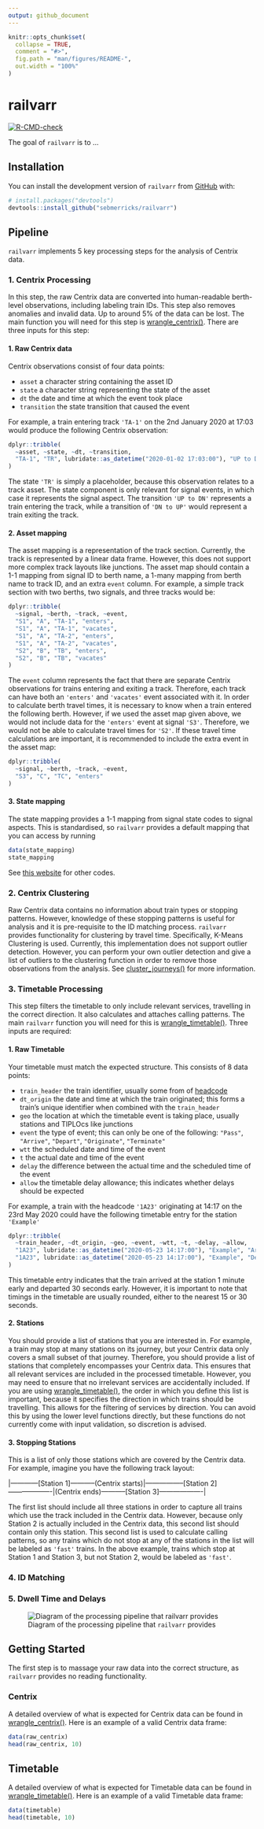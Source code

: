 ```yaml
---
output: github_document
---
```


<!-- README.md is generated from README.Rmd. Please edit that file -->

```r
knitr::opts_chunk$set(
  collapse = TRUE,
  comment = "#>",
  fig.path = "man/figures/README-",
  out.width = "100%"
)
```

# railvarr

<!-- badges: start -->

[![R-CMD-check](https://github.com/sebmerricks/railvarr/actions/workflows/R-CMD-check.yaml/badge.svg)](https://github.com/sebmerricks/railvarr/actions/workflows/R-CMD-check.yaml)

<!-- badges: end -->

The goal of `railvarr` is to ...

## Installation

You can install the development version of `railvarr` from [GitHub](https://github.com/) with:

``` r
# install.packages("devtools")
devtools::install_github("sebmerricks/railvarr")
```

## Pipeline

`railvarr` implements 5 key processing steps for the analysis of Centrix data.

### 1. Centrix Processing

In this step, the raw Centrix data are converted into human-readable berth-level observations, including labeling train IDs. This step also removes anomalies and invalid data. Up to around 5% of the data can be lost. The main function you will need for this step is [wrangle_centrix()](https://sebmerricks.github.io/railvarr/reference/wrangle_centrix.html). There are three inputs for this step:

#### 1. Raw Centrix data

Centrix observations consist of four data points:

-   `asset` a character string containing the asset ID
-   `state` a character string representing the state of the asset
-   `dt` the date and time at which the event took place
-   `transition` the state transition that caused the event

For example, a train entering track `'TA-1'` on the 2nd January 2020 at 17:03 would produce the following Centrix observation:

```r
dplyr::tribble(
  ~asset, ~state, ~dt, ~transition,
  "TA-1", "TR", lubridate::as_datetime("2020-01-02 17:03:00"), "UP to DN"
)
```

The state `'TR'` is simply a placeholder, because this observation relates to a track asset. The state component is only relevant for signal events, in which case it represents the signal aspect. The transition `'UP to DN'` represents a train entering the track, while a transition of `'DN to UP'` would represent a train exiting the track.

#### 2. Asset mapping

The asset mapping is a representation of the track section. Currently, the track is represented by a linear data frame. However, this does not support more complex track layouts like junctions. The asset map should contain a 1-1 mapping from signal ID to berth name, a 1-many mapping from berth name to track ID, and an extra `event` column. For example, a simple track section with two berths, two signals, and three tracks would be:

```r
dplyr::tribble(
  ~signal, ~berth, ~track, ~event,
  "S1", "A", "TA-1", "enters",
  "S1", "A", "TA-1", "vacates",
  "S1", "A", "TA-2", "enters",
  "S1", "A", "TA-2", "vacates",
  "S2", "B", "TB", "enters",
  "S2", "B", "TB", "vacates"
)
```

The `event` column represents the fact that there are separate Centrix observations for trains entering and exiting a track. Therefore, each track can have both an `'enters'` and `'vacates'` event associated with it. In order to calculate berth travel times, it is necessary to know when a train entered the following berth. However, if we used the asset map given above, we would not include data for the `'enters'` event at signal `'S3'`. Therefore, we would not be able to calculate travel times for `'S2'`. If these travel time calculations are important, it is recommended to include the extra event in the asset map:

```r
dplyr::tribble(
  ~signal, ~berth, ~track, ~event,
  "S3", "C", "TC", "enters"
)
```

#### 3. State mapping

The state mapping provides a 1-1 mapping from signal state codes to signal aspects. This is standardised, so `railvarr` provides a default mapping that you can access by running

```r
data(state_mapping)
state_mapping
```

See [this website](https://wiki.openraildata.com/index.php/Signalling_Nomenclature#Signals) for other codes.

### 2. Centrix Clustering

Raw Centrix data contains no information about train types or stopping patterns. However, knowledge of these stopping patterns is useful for analysis and it is pre-requisite to the ID matching process. `railvarr` provides functionality for clustering by travel time. Specifically, K-Means Clustering is used. Currently, this implementation does not support outlier detection. However, you can perform your own outlier detection and give a list of outliers to the clustering function in order to remove those observations from the analysis. See [cluster_journeys()](https://sebmerricks.github.io/railvarr/reference/cluster_journeys.html) for more information.

### 3. Timetable Processing

This step filters the timetable to only include relevant services, travelling in the correct direction. It also calculates and attaches calling patterns. The main `railvarr` function you will need for this is [wrangle_timetable()](https://sebmerricks.github.io/railvarr/reference/wrangle_timetable.html). Three inputs are required:

#### 1. Raw Timetable

Your timetable must match the expected structure. This consists of 8 data points:

-   `train_header` the train identifier, usually some from of [headcode](https://www.rail-record.co.uk/understanding-a-headcode/)
-   `dt_origin` the date and time at which the train originated; this forms a train's unique identifier when combined with the `train_header`
-   `geo` the location at which the timetable event is taking place, usually stations and TIPLOcs like junctions
-   `event` the type of event; this can only be one of the following: `"Pass"`, `"Arrive"`, `"Depart"`, `"Originate"`, `"Terminate"`
-   `wtt` the scheduled date and time of the event
-   `t` the actual date and time of the event
-   `delay` the difference between the actual time and the scheduled time of the event
-   `allow` the timetable delay allowance; this indicates whether delays should be expected

For example, a train with the headcode `'1A23'` originating at 14:17 on the 23rd May 2020 could have the following timetable entry for the station `'Example'`

```r
dplyr::tribble(
  ~train_header, ~dt_origin, ~geo, ~event, ~wtt, ~t, ~delay, ~allow,
  "1A23", lubridate::as_datetime("2020-05-23 14:17:00"), "Example", "Arrive", lubridate::as_datetime("2020-05-23 14:37:00"), lubridate::as_datetime("2020-05-23 14:36:00"), -1, 0,
  "1A23", lubridate::as_datetime("2020-05-23 14:17:00"), "Example", "Depart", lubridate::as_datetime("2020-05-23 14:37:30"), lubridate::as_datetime("2020-05-23 14:37:00"), -0.5, 0
)
```

This timetable entry indicates that the train arrived at the station 1 minute early and departed 30 seconds early. However, it is important to note that timings in the timetable are usually rounded, either to the nearest 15 or 30 seconds.

#### 2. Stations

You should provide a list of stations that you are interested in. For example, a train may stop at many stations on its journey, but your Centrix data only covers a small subset of that journey. Therefore, you should provide a list of stations that completely encompasses your Centrix data. This ensures that all relevant services are included in the processed timetable. However, you may need to ensure that no irrelevant services are accidentally included. If you are using [wrangle_timetable()](https://sebmerricks.github.io/railvarr/reference/wrangle_timetable.html), the order in which you define this list is important, because it specifies the direction in which trains should be travelling. This allows for the filtering of services by direction. You can avoid this by using the lower level functions directly, but these functions do not currently come with input validation, so discretion is advised.

#### 3. Stopping Stations

This is a list of only those stations which are covered by the Centrix data. For example, imagine you have the following track layout:

|------------[Station 1]-----------(Centrix starts)|-----------------[Station 2]-------------------|(Centrix ends)-----------[Station 3]-------------------|

The first list should include all three stations in order to capture all trains which use the track included in the Centrix data. However, because only Station 2 is actually included in the Centrix data, this second list should contain only this station. This second list is used to calculate calling patterns, so any trains which do not stop at any of the stations in the list will be labeled as `'fast'` trains. In the above example, trains which stop at Station 1 and Station 3, but not Station 2, would be labeled as `'fast'`.

### 4. ID Matching

### 5. Dwell Time and Delays

![Diagram of the processing pipeline that `railvarr` provides](man/figures/README-pipeline.PNG)

## Getting Started

The first step is to massage your raw data into the correct structure, as `railvarr` provides no reading functionality.

### Centrix

A detailed overview of what is expected for Centrix data can be found in [wrangle_centrix()](https://sebmerricks.github.io/railvarr/reference/wrangle_centrix.html). Here is an example of a valid Centrix data frame:

```r
data(raw_centrix)
head(raw_centrix, 10)
```

## Timetable

A detailed overview of what is expected for Timetable data can be found in [wrangle_timetable()](https://sebmerricks.github.io/railvarr/reference/wrangle_timetable.html). Here is an example of a valid Timetable data frame:

```r
data(timetable)
head(timetable, 10)
```
